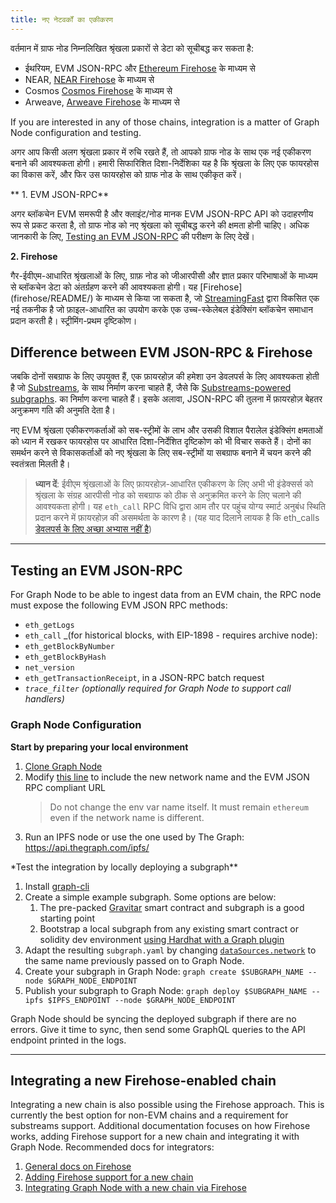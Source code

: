 ```yaml
---
title: नए नेटवर्कों का एकीकरण
---
```


वर्तमान में ग्राफ नोड निम्नलिखित श्रृंखला प्रकारों से डेटा को सूचीबद्ध कर सकता है:

- ईथरियम, EVM JSON-RPC और [Ethereum Firehose](https://github.com/streamingfast/firehose-ethereum) के माध्यम से
- NEAR, [NEAR Firehose](https://github.com/streamingfast/near-firehose-indexer) के माध्यम से
- Cosmos [Cosmos Firehose](https://github.com/graphprotocol/firehose-cosmos) के माध्यम से
- Arweave, [Arweave Firehose](https://github.com/graphprotocol/firehose-arweave) के माध्यम से

If you are interested in any of those chains, integration is a matter of Graph Node configuration and testing.

अगर आप किसी अलग श्रृंखला प्रकार में रुचि रखते हैं, तो आपको ग्राफ नोड के साथ एक नई एकीकरण बनाने की आवश्यकता होगी। हमारी सिफारिशित दिशा-निर्देशिका यह है कि श्रृंखला के लिए एक फायरहोस का विकास करें, और फिर उस फायरहोस को ग्राफ नोड के साथ एकीकृत करें।

** 1. EVM JSON-RPC**

अगर ब्लॉकचेन EVM समरूपी है और क्लाइंट/नोड मानक EVM JSON-RPC API को उदाहरणीय रूप से प्रकट करता है, तो ग्राफ नोड को नए श्रृंखला को सूचीबद्ध करने की क्षमता होनी चाहिए। अधिक जानकारी के लिए, [Testing an EVM JSON-RPC](new-chain-integration#testing-an-evm-json-rpc) की परीक्षण के लिए देखें।

**2. Firehose**

गैर-ईवीएम-आधारित श्रृंखलाओं के लिए, ग्राफ़ नोड को जीआरपीसी और ज्ञात प्रकार परिभाषाओं के माध्यम से ब्लॉकचेन डेटा को अंतर्ग्रहण करने की आवश्यकता होगी। यह [Firehose] \(firehose/README/) के माध्यम से किया जा सकता है, जो [StreamingFast](https://www.streamingfast.io/) द्वारा विकसित एक नई तकनीक है जो फ़ाइल-आधारित का उपयोग करके एक उच्च-स्केलेबल इंडेक्सिंग ब्लॉकचेन समाधान प्रदान करती है। स्ट्रीमिंग-प्रथम दृष्टिकोण।

## Difference between EVM JSON-RPC & Firehose

जबकि दोनों सबग्राफ के लिए उपयुक्त हैं, एक फ़ायरहोज़ की हमेशा उन डेवलपर्स के लिए आवश्यकता होती है जो [Substreams](substreams/), के साथ निर्माण करना चाहते हैं, जैसे कि [Substreams-powered subgraphs](cookbook/substreams-powered-subgraphs/). का निर्माण करना चाहते हैं। इसके अलावा, JSON-RPC की तुलना में फ़ायरहोज़ बेहतर अनुक्रमण गति की अनुमति देता है।

नए EVM श्रृंखला एकीकरणकर्ताओं को सब-स्ट्रीमों के लाभ और उसकी विशाल पैरालेल इंडेक्सिंग क्षमताओं को ध्यान में रखकर फायरहोस पर आधारित दिशा-निर्देशित दृष्टिकोण को भी विचार सकते हैं। दोनों का समर्थन करने से विकासकर्ताओं को नए श्रृंखला के लिए सब-स्ट्रीमों या सबग्राफ बनाने में चयन करने की स्वतंत्रता मिलती है।

> **ध्यान दें**: ईवीएम श्रृंखलाओं के लिए फ़ायरहोज़-आधारित एकीकरण के लिए अभी भी इंडेक्सर्स को श्रृंखला के संग्रह आरपीसी नोड को सबग्राफ को ठीक से अनुक्रमित करने के लिए चलाने की आवश्यकता होगी। यह `eth_call` RPC विधि द्वारा आम तौर पर पहुंच योग्य स्मार्ट अनुबंध स्थिति प्रदान करने में फ़ायरहोज़ की असमर्थता के कारण है। (यह याद दिलाने लायक है कि eth_calls [डेवलपर्स के लिए अच्छा अभ्यास नहीं है](https://thegraph.com/blog/improve-subgraph-performance-reduce-eth-calls/))

---

## Testing an EVM JSON-RPC

For Graph Node to be able to ingest data from an EVM chain, the RPC node must expose the following EVM JSON RPC methods:

- `eth_getLogs`
- `eth_call` \_(for historical blocks, with EIP-1898 - requires archive node):
- `eth_getBlockByNumber`
- `eth_getBlockByHash`
- `net_version`
- `eth_getTransactionReceipt`, in a JSON-RPC batch request
- _`trace_filter`_ _(optionally required for Graph Node to support call handlers)_

### Graph Node Configuration

**Start by preparing your local environment**

1.  [Clone Graph Node](https://github.com/graphprotocol/graph-node)
2.  Modify [this line](https://github.com/graphprotocol/graph-node/blob/master/docker/docker-compose.yml#L22) to include the new network name and the EVM JSON RPC compliant URL
    > Do not change the env var name itself. It must remain `ethereum` even if the network name is different.
3.  Run an IPFS node or use the one used by The Graph: https://api.thegraph.com/ipfs/

\*Test the integration by locally deploying a subgraph\*\*

1.  Install [graph-cli](https://github.com/graphprotocol/graph-cli)
2.  Create a simple example subgraph. Some options are below:
    1.  The pre-packed [Gravitar](https://github.com/graphprotocol/example-subgraph/tree/f89bdd4628efa4badae7367d4919b3f648083323) smart contract and subgraph is a good starting point
    2.  Bootstrap a local subgraph from any existing smart contract or solidity dev environment [using Hardhat with a Graph plugin](https://github.com/graphprotocol/hardhat-graph)
3.  Adapt the resulting `subgraph.yaml` by changing [`dataSources.network`](http://dataSources.network) to the same name previously passed on to Graph Node.
4.  Create your subgraph in Graph Node: `graph create $SUBGRAPH_NAME --node $GRAPH_NODE_ENDPOINT`
5.  Publish your subgraph to Graph Node: `graph deploy $SUBGRAPH_NAME --ipfs $IPFS_ENDPOINT --node $GRAPH_NODE_ENDPOINT`

Graph Node should be syncing the deployed subgraph if there are no errors. Give it time to sync, then send some GraphQL queries to the API endpoint printed in the logs.

---

## Integrating a new Firehose-enabled chain

Integrating a new chain is also possible using the Firehose approach. This is currently the best option for non-EVM chains and a requirement for substreams support. Additional documentation focuses on how Firehose works, adding Firehose support for a new chain and integrating it with Graph Node. Recommended docs for integrators:

1.  [General docs on Firehose](firehose/)
2.  [Adding Firehose support for a new chain](firehose/integrate-new-chains/new-blockchains/)
3.  [Integrating Graph Node with a new chain via Firehose](https://github.com/graphprotocol/graph-node/blob/master/docs/implementation/add-chain.md)
